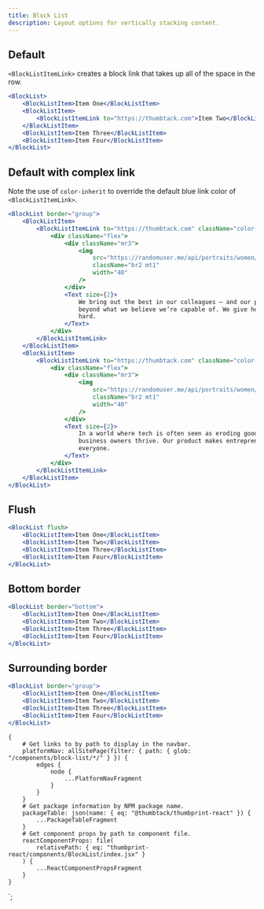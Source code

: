```yaml
---
title: Block List
description: Layout options for vertically stacking content.
---
```



<ComponentHeader data={props.data} />

## Default

`<BlockListItemLink>` creates a block link that takes up all of the space in the row.

```jsx
<BlockList>
    <BlockListItem>Item One</BlockListItem>
    <BlockListItem>
        <BlockListItemLink to="https://thumbtack.com">Item Two</BlockListItemLink>
    </BlockListItem>
    <BlockListItem>Item Three</BlockListItem>
    <BlockListItem>Item Four</BlockListItem>
</BlockList>
```

## Default with complex link

Note the use of `color-inherit` to override the default blue link color of `<BlockListItemLink>`.

```jsx
<BlockList border="group">
    <BlockListItem>
        <BlockListItemLink to="https://thumbtack.com" className="color-inherit hover-bg-gray-200">
            <div className="flex">
                <div className="mr3">
                    <img
                        src="https://randomuser.me/api/portraits/women/80.jpg"
                        className="br2 mt1"
                        width="40"
                    />
                </div>
                <Text size={2}>
                    We bring out the best in our colleagues — and our product — by pushing each
                    beyond what we believe we’re capable of. We give honest feedback, even when it’s
                    hard.
                </Text>
            </div>
        </BlockListItemLink>
    </BlockListItem>
    <BlockListItem>
        <BlockListItemLink to="https://thumbtack.com" className="color-inherit hover-bg-gray-200">
            <div className="flex">
                <div className="mr3">
                    <img
                        src="https://randomuser.me/api/portraits/women/85.jpg"
                        className="br2 mt1"
                        width="40"
                    />
                </div>
                <Text size={2}>
                    In a world where tech is often seen as eroding good jobs, we’re helping small
                    business owners thrive. Our product makes entrepreneurship accessible to
                    everyone.
                </Text>
            </div>
        </BlockListItemLink>
    </BlockListItem>
</BlockList>
```

## Flush

```jsx
<BlockList flush>
    <BlockListItem>Item One</BlockListItem>
    <BlockListItem>Item Two</BlockListItem>
    <BlockListItem>Item Three</BlockListItem>
    <BlockListItem>Item Four</BlockListItem>
</BlockList>
```

## Bottom border

```jsx
<BlockList border="bottom">
    <BlockListItem>Item One</BlockListItem>
    <BlockListItem>Item Two</BlockListItem>
    <BlockListItem>Item Three</BlockListItem>
    <BlockListItem>Item Four</BlockListItem>
</BlockList>
```

## Surrounding border

```jsx
<BlockList border="group">
    <BlockListItem>Item One</BlockListItem>
    <BlockListItem>Item Two</BlockListItem>
    <BlockListItem>Item Three</BlockListItem>
    <BlockListItem>Item Four</BlockListItem>
</BlockList>
```

<ComponentFooter data={props.data} />

    {
        # Get links to by path to display in the navbar.
        platformNav: allSitePage(filter: { path: { glob: "/components/block-list/*/" } }) {
            edges {
                node {
                    ...PlatformNavFragment
                }
            }
        }
        # Get package information by NPM package name.
        packageTable: json(name: { eq: "@thumbtack/thumbprint-react" }) {
            ...PackageTableFragment
        }
        # Get component props by path to component file.
        reactComponentProps: file(
            relativePath: { eq: "thumbprint-react/components/BlockList/index.jsx" }
        ) {
            ...ReactComponentPropsFragment
        }
    }
`;

